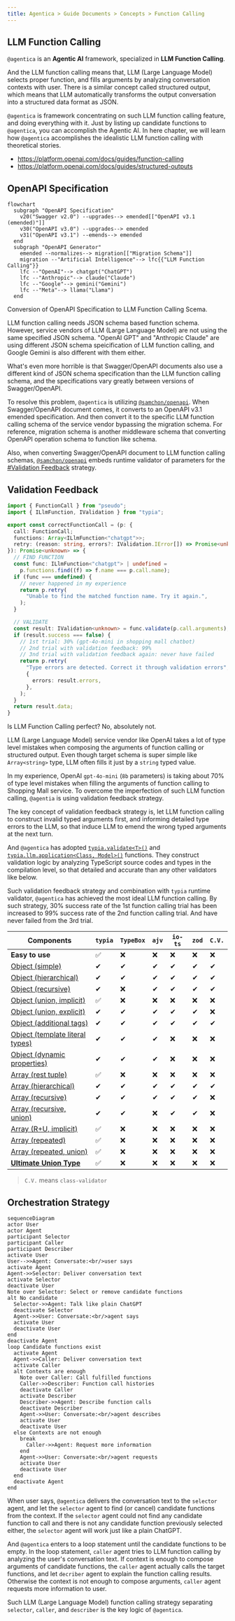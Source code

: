 ```yaml
---
title: Agentica > Guide Documents > Concepts > Function Calling
---
```


## LLM Function Calling
`@agentica` is an **Agentic AI** framework, specialized in **LLM Function Calling**. 

And the LLM function calling means that, LLM (Large Language Model) selects proper function, and fills arguments by analyzing conversation contexts with user. There is a similar concept called structured output, which means that LLM automatically transforms the output conversation into a structured data format as JSON.

`@agentica` is framework concentrating on such LLM function calling feature, and doing everything with it. Just by listing up candidate functions to `@agentica`, you can accomplish the Agentic AI. In here chapter, we will learn how `@agentica` accomplishes the idealistic LLM function calling with theoretical stories.

- https://platform.openai.com/docs/guides/function-calling
- https://platform.openai.com/docs/guides/structured-outputs




## OpenAPI Specification
```mermaid
flowchart
  subgraph "OpenAPI Specification"
    v20("Swagger v2.0") --upgrades--> emended[["OpenAPI v3.1 (emended)"]]
    v30("OpenAPI v3.0") --upgrades--> emended
    v31("OpenAPI v3.1") --emends--> emended
  end
  subgraph "OpenAPI Generator"
    emended --normalizes--> migration[["Migration Schema"]]
    migration --"Artificial Intelligence"--> lfc{{"LLM Function Calling"}}
    lfc --"OpenAI"--> chatgpt("ChatGPT")
    lfc --"Anthropic"--> claude("Claude")
    lfc --"Google"--> gemini("Gemini")
    lfc --"Meta"--> llama("Llama")
  end
```

Conversion of OpenAPI Specification to LLM Function Calling Scema.

LLM function calling needs JSON schema based function schema. However, service vendors of LLM (Large Language Model) are not using the same specified JSON schema. "OpenAI GPT" and "Anthropic Claude" are using different JSON schema speicification of LLM function calling, and Google Gemini is also different with them either.

What's even more horrible is that Swagger/OpenAPI documents also use a different kind of JSON schema specification than the LLM function calling schema, and the specifications vary greatly between versions of Swagger/OpenAPI. 

To resolve this problem, `@agentica` is utilizing [`@samchon/openapi`](https://github.com/samchon/openapi). When Swagger/OpenAPI document comes, it converts to an OpenAPI v3.1 emended specification. And then convert it to the specific LLM function calling schema of the service vendor bypassing the migration schema. For reference, migration schema is another middleware schema that converting OpenAPI operation schema to function like schema.

Also, when converting Swagger/OpenAPI document to LLM function calling schemas, [`@samchon/openapi`](https://github.com/samchon/openapi) embeds runtime validator of parameters for the [#Validation Feedback](#validation-feedback) strategy.




## Validation Feedback
```typescript filename="validation-feedback-concept.ts" showLineNumbers copy
import { FunctionCall } from "pseudo";
import { ILlmFunction, IValidation } from "typia";

export const correctFunctionCall = (p: {
  call: FunctionCall;
  functions: Array<ILlmFunction<"chatgpt">>;
  retry: (reason: string, errors?: IValidation.IError[]) => Promise<unknown>;
}): Promise<unknown> => {
  // FIND FUNCTION
  const func: ILlmFunction<"chatgpt"> | undefined =
    p.functions.find((f) => f.name === p.call.name);
  if (func === undefined) {
    // never happened in my experience
    return p.retry(
      "Unable to find the matched function name. Try it again.",
    );
  }

  // VALIDATE
  const result: IValidation<unknown> = func.validate(p.call.arguments);
  if (result.success === false) {
    // 1st trial: 30% (gpt-4o-mini in shopping mall chatbot)
    // 2nd trial with validation feedback: 99%
    // 3nd trial with validation feedback again: never have failed
    return p.retry(
      "Type errors are detected. Correct it through validation errors",
      {
        errors: result.errors,
      },
    );
  }
  return result.data;
}
```

Is LLM Function Calling perfect? No, absolutely not.

LLM (Large Language Model) service vendor like OpenAI takes a lot of type level mistakes when composing the arguments of function calling or structured output. Even though target schema is super simple like `Array<string>` type, LLM often fills it just by a `string` typed value.

In my experience, OpenAI `gpt-4o-mini` (`8b` parameters) is taking about 70% of type level mistakes when filling the arguments of function calling to Shopping Mall service. To overcome the imperfection of such LLM function calling, `@agentia` is using validation feedback strategy.

The key concept of validation feedback strategy is, let LLM function calling to construct invalid typed arguments first, and informing detailed type errors to the LLM, so that induce LLM to emend the wrong typed arguments at the next turn.

And `@agentica` has adopted [`typia.validate<T>()`](https://typia.io/docs/validators/validate) and [`typia.llm.application<Class, Model>()`](https://typia.io/docs/llm/application/#application) functions. They construct validation logic by analyzing TypeScript source codes and types in the compilation level, so that detailed and accurate than any other validators like below.

Such validation feedback strategy and combination with `typia` runtime validator, `@agentica` has achieved the most ideal LLM function calling. By such strategy, 30% success rate of the 1st function calling trial has been increased to 99% success rate of the 2nd function calling trial. And have never failed from the 3rd trial.

Components               | `typia` | `TypeBox` | `ajv` | `io-ts` | `zod` | `C.V.`
-------------------------|--------|-----------|-------|---------|-------|------------------
**Easy to use**          | ✅ | ❌ | ❌ | ❌ | ❌ | ❌ 
[Object (simple)](https://github.com/samchon/typia/blob/master/test/src/structures/ObjectSimple.ts)          | ✔ | ✔ | ✔ | ✔ | ✔ | ✔
[Object (hierarchical)](https://github.com/samchon/typia/blob/master/test/src/structures/ObjectHierarchical.ts)    | ✔ | ✔ | ✔ | ✔ | ✔ | ✔
[Object (recursive)](https://github.com/samchon/typia/blob/master/test/src/structures/ObjectRecursive.ts)       | ✔ | ❌ | ✔ | ✔ | ✔ | ✔ | ✔
[Object (union, implicit)](https://github.com/samchon/typia/blob/master/test/src/structures/ObjectUnionImplicit.ts) | ✅ | ❌ | ❌ | ❌ | ❌ | ❌
[Object (union, explicit)](https://github.com/samchon/typia/blob/master/test/src/structures/ObjectUnionExplicit.ts) | ✔ | ✔ | ✔ | ✔ | ✔ | ❌
[Object (additional tags)](https://github.com/samchon/typia/#comment-tags)        | ✔ | ✔ | ✔ | ✔ | ✔ | ✔
[Object (template literal types)](https://github.com/samchon/typia/blob/master/test/src/structures/TemplateUnion.ts) | ✔ | ✔ | ✔ | ❌ | ❌ | ❌
[Object (dynamic properties)](https://github.com/samchon/typia/blob/master/test/src/structures/DynamicTemplate.ts) | ✔ | ✔ | ✔ | ❌ | ❌ | ❌
[Array (rest tuple)](https://github.com/samchon/typia/blob/master/test/src/structures/TupleRestAtomic.ts) | ✅ | ❌ | ❌ | ❌ | ❌ | ❌
[Array (hierarchical)](https://github.com/samchon/typia/blob/master/test/src/structures/ArrayHierarchical.ts)     | ✔ | ✔ | ✔ | ✔ | ✔ | ✔
[Array (recursive)](https://github.com/samchon/typia/blob/master/test/src/structures/ArrayRecursive.ts)        | ✔ | ✔ | ✔ | ✔ | ✔ | ❌
[Array (recursive, union)](https://github.com/samchon/typia/blob/master/test/src/structures/ArrayRecursiveUnionExplicit.ts) | ✔ | ✔ | ❌ | ✔ | ✔ | ❌
[Array (R+U, implicit)](https://github.com/samchon/typia/blob/master/test/src/structures/ArrayRecursiveUnionImplicit.ts)    | ✅ | ❌ | ❌ | ❌ | ❌ | ❌
[Array (repeated)](https://github.com/samchon/typia/blob/master/test/src/structures/ArrayRepeatedNullable.ts)    | ✅ | ❌ | ❌ | ❌ | ❌ | ❌
[Array (repeated, union)](https://github.com/samchon/typia/blob/master/test/src/structures/ArrayRepeatedUnionWithTuple.ts)    | ✅ | ❌ | ❌ | ❌ | ❌ | ❌
[**Ultimate Union Type**](https://github.com/samchon/typia/blob/master/test/src/structures/UltimateUnion.ts)  | ✅ | ❌ | ❌ | ❌ | ❌ | ❌

> `C.V.` means `class-validator`




## Orchestration Strategy
```mermaid
sequenceDiagram
actor User
actor Agent
participant Selector
participant Caller
participant Describer
activate User
User-->>Agent: Conversate:<br/>user says
activate Agent
Agent->>Selector: Deliver conversation text
activate Selector
deactivate User
Note over Selector: Select or remove candidate functions
alt No candidate
  Selector->>Agent: Talk like plain ChatGPT
  deactivate Selector
  Agent->>User: Conversate:<br/>agent says
  activate User
  deactivate User
end
deactivate Agent
loop Candidate functions exist
  activate Agent
  Agent->>Caller: Deliver conversation text
  activate Caller
  alt Contexts are enough
    Note over Caller: Call fulfilled functions
    Caller->>Describer: Function call histories
    deactivate Caller
    activate Describer
    Describer->>Agent: Describe function calls
    deactivate Describer
    Agent->>User: Conversate:<br/>agent describes
    activate User
    deactivate User
  else Contexts are not enough
    break
      Caller->>Agent: Request more information
    end
    Agent->>User: Conversate:<br/>agent requests
    activate User
    deactivate User
  end
  deactivate Agent
end
```

When user says, `@agentica` delivers the conversation text to the `selector` agent, and let the `selector` agent to find (or cancel) candidate functions from the context. If the `selector` agent could not find any candidate function to call and there is not any candidate function previously selected either, the `selector` agent will work just like a plain ChatGPT.

And `@agentica` enters to a loop statement until the candidate functions to be empty. In the loop statement, `caller` agent tries to LLM function calling by analyzing the user's conversation text. If context is enough to compose arguments of candidate functions, the `caller` agent actually calls the target functions, and let `decriber` agent to explain the function calling results. Otherwise the context is not enough to compose arguments, `caller` agent requests more information to user.

Such LLM (Large Language Model) function calling strategy separating `selector`, `caller`, and `describer` is the key logic of `@agentica`.